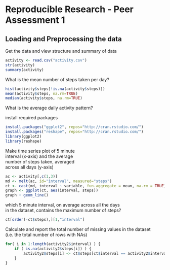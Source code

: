 Reproducible Research - Peer Assessment 1
======================================

## Loading and Preprocessing the data

Get the data and view structure and summary of data

```r
activity <- read.csv("activity.csv")
str(activity)
summary(activity)
```

What is the mean number of steps taken per day?

``` r
hist(activity$steps[!is.na(activity$steps)])
mean(activity$steps, na.rm=TRUE)
median(activity$steps, na.rm=TRUE)
```

What is the average daily activity pattern?

install required packages

```r
install.packages("ggplot2", repos="http://cran.rstudio.com/")
install.packages("reshape", repos="http://cran.rstudio.com/")
library(ggplot2)
library(reshape)
````

Make time series plot of 5 minute  
interval (x-axis) and the average  
number of steps taken, averaged  
across all days (y-axis)

```r
ac <- activity[,c(1,3)]
md <- melt(ac, id="interval", measured="steps")
ct <- cast(md, interval ~ variable, fun.aggregate = mean, na.rm = TRUE)
graph <- ggplot(ct, aes(interval, steps))
graph + geom_line()
```

which 5 minute interval, on average across all the days  
in the dataset, contains the maximum number of steps?

```r
ct[order(-ct$steps),][1,"interval"]
```

Calculate and report the total number of missing values in the dataset (i.e. the total number of rows with NAs)

```r
for( i in 1:length(activity2$interval) ) {    
    if ( is.na(activity2$steps[i]) ) {
        activity2$steps[i] <- ct$steps[ct$interval == activity2$interval[i]]
    }     
}
```


